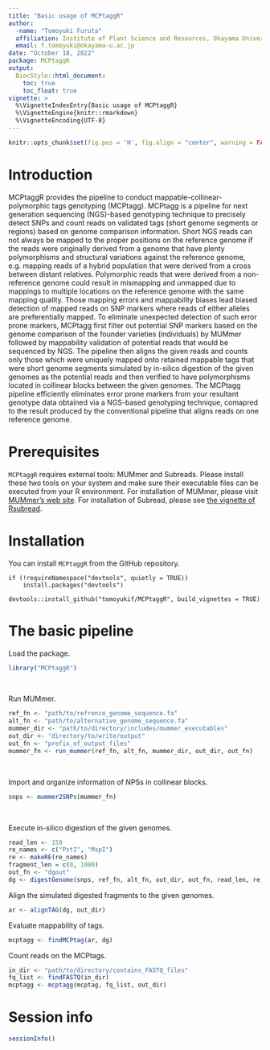 ```yaml
---
title: "Basic usage of MCPtaggR"
author: 
  -name: "Tomoyuki Furuta"
  affiliation: Institute of Plant Science and Resources, Okayama University, Okayama, Japan
  email: f.tomoyuki@okayama-u.ac.jp
date: "October 18, 2022"
package: MCPtaggR
output: 
  BiocStyle::html_document:
    toc: true
    toc_float: true
vignette: >
  %\VignetteIndexEntry{Basic usage of MCPtaggR}
  %\VignetteEngine{knitr::rmarkdown}
  %\VignetteEncoding{UTF-8}
---
```

```r
knitr::opts_chunk$set(fig.pos = 'H', fig.align = "center", warning = FALSE, message = FALSE)
```

# Introduction
MCPtaggR provides the pipeline to conduct mappable-collinear-polymorphic 
tags genotyping (MCPtagg). MCPtagg is a pipeline for 
next generation sequencing (NGS)-based genotyping technique to precisely 
detect SNPs and count reads on validated tags (short genome segments or 
regions) based on genome comparison information. Short NGS reads can not 
always be mapped to the proper positions on the reference genome if the reads 
were originally derived from a genome that have plenty polymorphisms and 
structural variations against the reference genome, e.g. mapping reads of a 
hybrid population that were derived from a cross between distant relatives. 
Polymorphic reads that were derived from a non-reference genome could result 
in mismapping and unmapped due to mappings to multiple locations on the 
reference genome with the same mapping quality. Those mapping errors and 
mappability biases lead biased detection of mapped reads on SNP markers where 
reads of either alleles are preferentially mapped. To eliminate unexpected 
detection of such error prone markers, MCPtagg first filter out potential SNP 
markers based on the genome comparison of the founder varieties (individuals) 
by MUMmer followed by mappability validation of potential reads that would be 
sequenced by NGS. The pipeline then aligns the given reads and counts only 
those which were uniquely mapped onto retained mappable tags that were short 
genome segments simulated by in-silico digestion of the given genomes as the 
potential reads and then verified to have polymorphisms located in collinear 
blocks between the given genomes. The MCPtagg pipeline efficiently eliminates
error prone markers from your resultant genotype data obtained via a 
NGS-based genotyping technique, comapred to the result produced by the 
conventional pipeline that aligns reads on one reference genome.

# Prerequisites
`MCPtaggR` requires external tools: MUMmer and Subreads. Please install these 
two tools on your system and make sure their executable files can be executed 
from your R environment. 
For installation of MUMmer, please visit [MUMmer's web site](https://mummer4.github.io/install/install.html).
For installation of Subread, please see [the vignette of Rsubread](https://bioconductor.org/packages/release/bioc/vignettes/Rsubread/inst/doc/SubreadUsersGuide.pdf).

# Installation
You can install `MCPtaggR` from the GitHub repository.
```
if (!requireNamespace("devtools", quietly = TRUE))
    install.packages("devtools")
    
devtools::install_github("tomoyukif/MCPtaggR", build_vignettes = TRUE)
```

# The basic pipeline
Load the package.
```r
library("MCPtaggR")
```
\ 

Run MUMmer.
```r
ref_fn <- "path/to/refrence_genome_sequence.fa"
alt_fn <- "path/to/alternative_genome_sequence.fa"
mummer_dir <- "path/to/directory/includes/mummer_executables"
out_dir <- "directory/to/write/output"
out_fn <- "prefix_of_output_files"
mummer_fn <- run_mummer(ref_fn, alt_fn, mummer_dir, out_dir, out_fn)
```
\ 

Import and organize information of NPSs in collinear blocks.
```r
snps <- mummer2SNPs(mummer_fn)
```
\ 

Execute in-silico digestion of the given genomes.
```r
read_len <- 150
re_names <- c("PstI", "MspI")
re <- makeRE(re_names)
fragment_len = c(0, 1000)
out_fn <- "dgout"
dg <- digestGenome(snps, ref_fn, alt_fn, out_dir, out_fn, read_len, re, fragment_len)
```

Align the simulated digested fragments to the given genomes.
```r
ar <- alignTAG(dg, out_dir)
```

Evaluate mappability of tags.
```r
mcptagg <- findMCPtag(ar, dg)
```

Count reads on the MCPtags.
```r
in_dir <- "path/to/directory/contains_FASTQ_files"
fq_list <- findFASTQ(in_dir)
mcptagg <- mcptagg(mcptag, fq_list, out_dir)
```

# Session info{-}
```r
sessionInfo()
```

